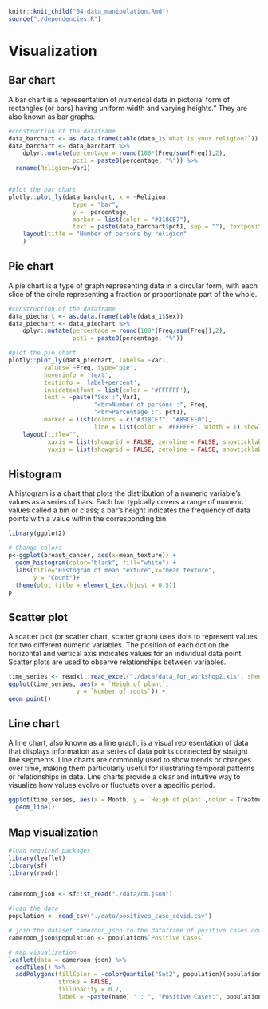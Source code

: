 ```r
knitr::knit_child("04-data_manipulation.Rmd")
source("./dependencies.R")
```

# Visualization

## Bar chart
A bar chart is a representation of numerical data in pictorial form of rectangles (or bars) having uniform width and varying heights." They are also known as bar graphs.

```r
#construction of the dataframe
data_barchart <- as.data.frame(table(data_1$`What is your religion?`))
data_barchart <- data_barchart %>%
    dplyr::mutate(percentage = round(100*(Freq/sum(Freq)),2),
                  pct1 = paste0(percentage, "%")) %>%
  rename(Religion=Var1)


#plot the bar chart
plotly::plot_ly(data_barchart, x = ~Religion,
                  type = "bar",
                  y = ~percentage,
                  marker = list(color = "#318CE7"),
                  text = paste(data_barchart$pct1, sep = ""), textposition = 'outside') %>%
    layout(title = "Number of persons by religion"
    )

```


## Pie chart
A pie chart is a type of graph representing data in a circular form, with each slice of the circle representing a fraction or proportionate part of the whole.

```r
#construction of the dataframe
data_piechart <- as.data.frame(table(data_1$Sex))
data_piechart <- data_piechart %>%
    dplyr::mutate(percentage = round(100*(Freq/sum(Freq)),2),
                  pct1 = paste0(percentage, "%"))

#plot the pie chart
plotly::plot_ly(data_piechart, labels= ~Var1,
          values= ~Freq, type="pie",
          hoverinfo = 'text',
          textinfo = 'label+percent',
          insidetextfont = list(color = '#FFFFFF'),
          text = ~paste("Sex :",Var1,
                        "<br>Number of persons :", Freq,
                        "<br>Percentage :", pct1),
          marker = list(colors = c("#318CE7", "#89CFF0"),
                        line = list(color = '#FFFFFF', width = 1),showlegend = FALSE)) %>%
    layout(title="",
           xaxis = list(showgrid = FALSE, zeroline = FALSE, showticklabels = FALSE),
           yaxis = list(showgrid = FALSE, zeroline = FALSE, showticklabels = FALSE))
```


## Histogram
A histogram is a chart that plots the distribution of a numeric variable’s values as a series of bars. Each bar typically covers a range of numeric values called a bin or class; a bar’s height indicates the frequency of data points with a value within the corresponding bin.
```r
library(ggplot2)

# Change colors
p<-ggplot(breast_cancer, aes(x=mean_texture)) + 
  geom_histogram(color="black", fill="white") +
  labs(title="Histogram of mean texture",x="mean texture",
       y = "Count")+
  theme(plot.title = element_text(hjust = 0.5))
p
```


## Scatter plot\
A scatter plot (or scatter chart, scatter graph) uses dots to represent values for two different numeric variables. The position of each dot on the horizontal and vertical axis indicates values for an individual data point. Scatter plots are used to observe relationships between variables.
```r
time_series <- readxl::read_excel("./data/data_for_workshop2.xls", sheet = "times_series")
ggplot(time_series, aes(x = `Heigh of plant`,
                   y = `Number of roots`)) +
geom_point()
```


## Line chart\
A line chart, also known as a line graph, is a visual representation of data that displays information as a series of data points connected by straight line segments. Line charts are commonly used to show trends or changes over time, making them particularly useful for illustrating temporal patterns or relationships in data. Line charts provide a clear and intuitive way to visualize how values evolve or fluctuate over a specific period. 
```r
ggplot(time_series, aes(x = Month, y = `Heigh of plant`,color = Treatments,group = Treatments)) +
  geom_line()
```


## Map visualization
```r
#load required packages
library(leaflet)
library(sf)
library(readr)


cameroon_json <- sf::st_read("./data/cm.json")

#load the data
population <- read_csv("./data/positives_case_covid.csv")

# join the dataset cameroon_json to the dataframe of positive cases covid
cameroon_json$population <- population$`Positive Cases`

# map visualization
leaflet(data = cameroon_json) %>%
  addTiles() %>%
  addPolygons(fillColor = ~colorQuantile("Set2", population)(population),
              stroke = FALSE,
              fillOpacity = 0.7,
              label = ~paste(name, " : ", "Positive Cases:", population))
```

